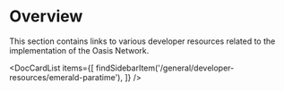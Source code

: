 
# Overview

This section contains links to various developer resources related to the implementation of the Oasis Network.

<DocCardList items={[
    findSidebarItem('/general/developer-resources/emerald-paratime'),
]} />
